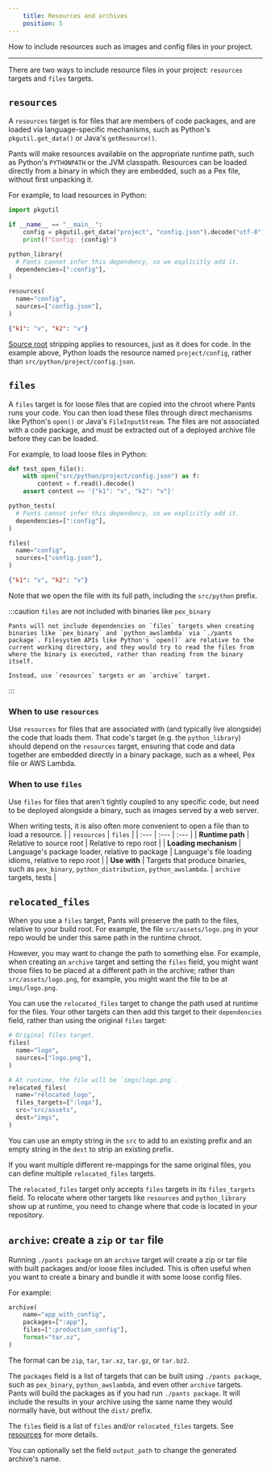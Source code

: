 ```yaml
---
    title: Resources and archives
    position: 5
---
```



How to include resources such as images and config files in your project.

---

There are two ways to include resource files in your project: `resources` targets and `files` targets.
## `resources`
A `resources` target is for files that are members of code packages, and are loaded via language-specific mechanisms, such as Python's `pkgutil.get_data()` or Java's `getResource()`.  

Pants will make resources available on the appropriate runtime path, such as Python's `PYTHONPATH` or the JVM classpath. Resources can be loaded directly from a binary in which they are embedded, such as a Pex file, without first unpacking it.

For example, to load resources in Python:

<Tabs>
<TabItem value="src/python/project/app.py" label="src/python/project/app.py">

```python
import pkgutil

if __name__ == "__main__":
    config = pkgutil.get_data("project", "config.json").decode("utf-8")
    print(f"Config: {config}")
```
</TabItem>
<TabItem value="src/python/project/BUILD" label="src/python/project/BUILD">

```python
python_library(
  # Pants cannot infer this dependency, so we explicitly add it.
  dependencies=[":config"],
)

resources(
  name="config",
  sources=["config.json"],
)
```
</TabItem>
<TabItem value="src/python/project/config.json" label="src/python/project/config.json">

```json
{"k1": "v", "k2": "v"} 
```
</TabItem>
</Tabs>

 [Source root](doc:source-roots) stripping applies to resources, just as it does for code. In the example above, Python loads the resource named `project/config`, rather than `src/python/project/config.json`. 
## `files`
A `files` target is for loose files that are copied into the chroot where Pants runs your code. You can then load these files through direct mechanisms like Python's `open()` or Java's `FileInputStream`. The files are not associated with a code package, and must be extracted out of a deployed archive file before they can be loaded.

For example, to load loose files in Python:

<Tabs>
<TabItem value="src/python/project/app_test.py" label="src/python/project/app_test.py">

```python
def test_open_file():
    with open("src/python/project/config.json") as f:
        content = f.read().decode()
    assert content == '{"k1": "v", "k2": "v"}'
```
</TabItem>
<TabItem value="src/python/project/BUILD" label="src/python/project/BUILD">

```python
python_tests(
  # Pants cannot infer this dependency, so we explicitly add it.
  dependencies=[":config"],
)

files(
  name="config",
  sources=["config.json"],
)
```
</TabItem>
<TabItem value="src/python/project/config.json" label="src/python/project/config.json">

```json
{"k1": "v", "k2": "v"} 
```
</TabItem>
</Tabs>

Note that we open the file with its full path, including the `src/python` prefix.

:::caution `files` are not included with binaries like `pex_binary`

    Pants will not include dependencies on `files` targets when creating binaries like `pex_binary` and `python_awslambda` via `./pants package`. Filesystem APIs like Python's `open()` are relative to the current working directory, and they would try to read the files from where the binary is executed, rather than reading from the binary itself.
    
    Instead, use `resources` targets or an `archive` target.

:::

### When to use `resources`

Use `resources`  for files that are associated with (and typically live alongside) the code that loads them. That code's target (e.g. the `python_library`) should depend on the `resources` target, ensuring that code and data together are embedded directly in a binary package, such as a wheel, Pex file or AWS Lambda.

### When to use `files`

Use `files` for files that aren't tightly coupled to any specific code, but need to be deployed alongside a binary, such as images served by a web server.

When writing tests, it is also often more convenient to open a file than to load a resource.
|  | `resources` | `files` |
| :--- | :--- | :--- |
| **Runtime path** | Relative to source root | Relative to repo root |
| **Loading mechanism** | Language's package loader, relative to package | Language's file loading idioms, relative to repo root |
| **Use with** | Targets that produce binaries, such as `pex_binary`, `python_distribution`, `python_awslambda`. | `archive` targets, tests |


## `relocated_files`
When you use a `files` target, Pants will preserve the path to the files, relative to your build root. For example, the file `src/assets/logo.png` in your repo would be under this same path in the runtime chroot.

However, you may want to change the path to something else. For example, when creating an `archive` target and setting the `files` field, you might want those files to be placed at a different path in the archive; rather than `src/assets/logo.png`, for example, you might want the file to be at `imgs/logo.png`.

You can use the `relocated_files` target to change the path used at runtime for the files. Your other targets can then add this target to their `dependencies` field, rather than using the original `files` target:
```python title="src/assets/BUILD"
# Original files target.
files(
  name="logo",
  sources=["logo.png"],
)

# At runtime, the file will be `imgs/logo.png`.
relocated_files(
  name="relocated_logo",
  files_targets=[":logo"],
  src="src/assets",
  dest="imgs",
)
```

You can use an empty string in the `src` to add to an existing prefix and an empty string in the `dest` to strip an existing prefix.

If you want multiple different re-mappings for the same original files, you can define multiple `relocated_files` targets.

The `relocated_files` target only accepts `files` targets in its `files_targets` field. To relocate where other targets like `resources` and `python_library` show up at runtime, you need to change where that code is located in your repository.
## `archive`: create a `zip` or `tar` file
Running `./pants package` on an `archive` target will create a zip or tar file with built packages and/or loose files included. This is often useful when you want to create a binary and bundle it with some loose config files.

For example:
```python title="project/BUILD"
archive(
    name="app_with_config",
    packages=[":app"],
    files=[":production_config"],
    format="tar.xz",
)
```

The format can be `zip`, `tar`, `tar.xz`, `tar.gz`, or `tar.bz2`.

The `packages` field is a list of targets that can be built using `./pants package`, such as `pex_binary`, `python_awslambda`, and even other `archive` targets. Pants will build the packages as if you had run `./pants package`. It will include the results in your archive using the same name they would normally have, but without the `dist/` prefix.

The `files` field is a list of `files` and/or `relocated_files` targets. See [resources](doc:resources) for more details.

You can optionally set the field `output_path` to change the generated archive's name.